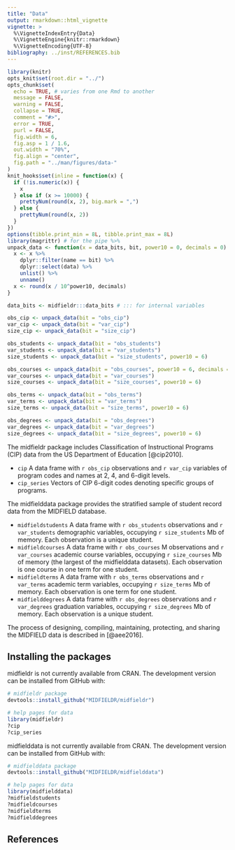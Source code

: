```yaml
---
title: "Data"
output: rmarkdown::html_vignette
vignette: >
  %\VignetteIndexEntry{Data}
  %\VignetteEngine{knitr::rmarkdown}
  %\VignetteEncoding{UTF-8}
bibliography: ../inst/REFERENCES.bib
---
```


```r
library(knitr)
opts_knit$set(root.dir = "../")
opts_chunk$set(
  echo = TRUE, # varies from one Rmd to another
  message = FALSE,
  warning = FALSE,
  collapse = TRUE,
  comment = "#>",
  error = TRUE,
  purl = FALSE,
  fig.width = 6,
  fig.asp = 1 / 1.6,
  out.width = "70%",
  fig.align = "center",
  fig.path = "../man/figures/data-"
)
knit_hooks$set(inline = function(x) {
  if (!is.numeric(x)) {
    x
  } else if (x >= 10000) {
    prettyNum(round(x, 2), big.mark = ",")
  } else {
    prettyNum(round(x, 2))
  }
})
options(tibble.print_min = 8L, tibble.print_max = 8L)
library(magrittr) # for the pipe %>%
unpack_data <- function(x = data_bits, bit, power10 = 0, decimals = 0) {
  x <- x %>%
    dplyr::filter(name == bit) %>%
    dplyr::select(data) %>%
    unlist() %>%
    unname()
  x <- round(x / 10^power10, decimals)
}
```

```r
data_bits <- midfieldr:::data_bits # ::: for internal variables

obs_cip <- unpack_data(bit = "obs_cip")
var_cip <- unpack_data(bit = "var_cip")
size_cip <- unpack_data(bit = "size_cip")

obs_students <- unpack_data(bit = "obs_students")
var_students <- unpack_data(bit = "var_students")
size_students <- unpack_data(bit = "size_students", power10 = 6)

obs_courses <- unpack_data(bit = "obs_courses", power10 = 6, decimals = 1)
var_courses <- unpack_data(bit = "var_courses")
size_courses <- unpack_data(bit = "size_courses", power10 = 6)

obs_terms <- unpack_data(bit = "obs_terms")
var_terms <- unpack_data(bit = "var_terms")
size_terms <- unpack_data(bit = "size_terms", power10 = 6)

obs_degrees <- unpack_data(bit = "obs_degrees")
var_degrees <- unpack_data(bit = "var_degrees")
size_degrees <- unpack_data(bit = "size_degrees", power10 = 6)
```

The midfieldr package includes Classification of Instructional Programs (CIP) data from the US Department of Education [@cip2010].

- `cip` A data frame with `r obs_cip` observations and `r var_cip` variables of program codes and names at 2, 4, and 6-digit levels. 
- `cip_series` Vectors of CIP 6-digit codes denoting specific groups of programs. 

The midfielddata package provides the stratified sample of student record data from the MIDFIELD database. 

- `midfieldstudents` A data frame with `r obs_students` observations and `r var_students` demographic variables, occupying `r size_students` Mb of memory. Each observation is a unique student.  
- `midfieldcourses` A data frame with `r obs_courses` M observations and `r var_courses` academic course variables, occupying `r size_courses` Mb of memory (the largest of the midfielddata datasets). Each observation is one course in one term for one student. 
- `midfieldterms` A data frame with `r obs_terms` observations and `r var_terms` academic term variables, occupying `r size_terms` Mb of memory. Each observation is one term for one student.  
- `midfielddegrees` A data frame with `r obs_degrees` observations and `r var_degrees` graduation variables, occupying `r size_degrees` Mb of memory. Each observation is a unique student.

The process of designing, compiling, maintaining, protecting, and sharing the MIDFIELD data is described in [@aee2016].

## Installing the packages

midfieldr is not currently available from CRAN. The development version can be installed from GitHub with:

```r
# midfieldr package
devtools::install_github("MIDFIELDR/midfieldr")

# help pages for data 
library(midfieldr)
?cip
?cip_series
```

midfielddata is not currently available from CRAN. The development version can be installed from GitHub with:

```r
# midfielddata package
devtools::install_github("MIDFIELDR/midfielddata")

# help pages for data
library(midfielddata)
?midfieldstudents
?midfieldcourses
?midfieldterms
?midfielddegrees
```


## References

